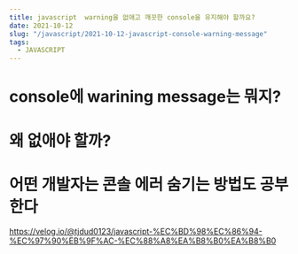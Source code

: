 ```yaml
---
title: javascript  warning을 없애고 깨끗한 console을 유지해야 할까요?
date: 2021-10-12
slug: "/javascript/2021-10-12-javascript-console-warning-message"
tags:
  - JAVASCRIPT
--- 
```


# console에 warining message는 뭐지?

# 왜 없애야 할까?

# 어떤 개발자는 콘솔 에러 숨기는 방법도 공부한다

https://velog.io/@tjdud0123/javascript-%EC%BD%98%EC%86%94-%EC%97%90%EB%9F%AC-%EC%88%A8%EA%B8%B0%EA%B8%B0